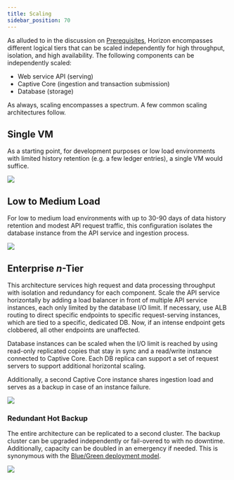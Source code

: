 ```yaml
---
title: Scaling
sidebar_position: 70
---
```


As alluded to in the discussion on [Prerequisites](./prerequisites.mdx), Horizon encompasses different logical tiers that can be scaled independently for high throughput, isolation, and high availability. The following components can be independently scaled:

- Web service API (serving)
- Captive Core (ingestion and transaction submission)
- Database (storage)

As always, scaling encompasses a spectrum. A few common scaling architectures follow.

## Single VM

As a starting point, for development purposes or low load environments with limited history retention (e.g. a few ledger entries), a single VM would suffice.

![](/assets/horizon-scaling/Topology-1VM.png)

## Low to Medium Load

For low to medium load environments with up to 30-90 days of data history retention and modest API request traffic, this configuration isolates the database instance from the API service and ingestion process.

![](/assets/horizon-scaling/Topology-2VMs.png)

## Enterprise _n_-Tier

This architecture services high request and data processing throughput with isolation and redundancy for each component. Scale the API service horizontally by adding a load balancer in front of multiple API service instances, each only limited by the database I/O limit. If necessary, use ALB routing to direct specific endpoints to specific request-serving instances, which are tied to a specific, dedicated DB. Now, if an intense endpoint gets clobbered, all other endpoints are unaffected.

Database instances can be scaled when the I/O limit is reached by using read-only replicated copies that stay in sync and a read/write instance connected to Captive Core. Each DB replica can support a set of request servers to support additional horizontal scaling.

Additionally, a second Captive Core instance shares ingestion load and serves as a backup in case of an instance failure.

![](/assets/horizon-scaling/Topology-Enterprise.png)

### Redundant Hot Backup

The entire architecture can be replicated to a second cluster. The backup cluster can be upgraded independently or fail-overed to with no downtime. Additionally, capacity can be doubled in an emergency if needed. This is synonymous with the [Blue/Green deployment model](https://en.wikipedia.org/wiki/Blue%E2%80%93green_deployment).

![](/assets/horizon-scaling/Topology-Enterprise-HotBackup.png)
